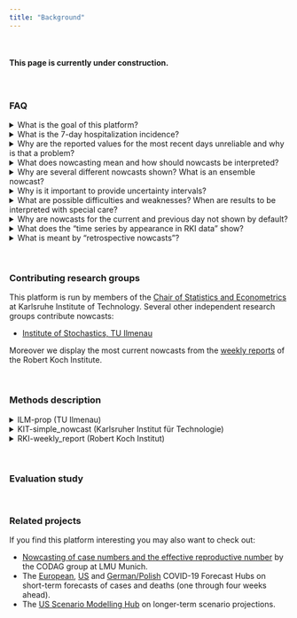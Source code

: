 ```yaml
---
title: "Background"
---
```


<br>

#### This page is currently under construction.

<br>

### FAQ

<details><summary>What is the goal of this platform?</summary>
<p>
Bla
</p>
</details>

<details><summary>What is the 7-day hospitalization incidence?</summary>
<p>
Bla
</p>
</details>

<details><summary>Why are the reported values for the most recent days unreliable and why is that a problem?</summary>
<p>
Bla
</p>
</details>

<details><summary>What does nowcasting mean and how should nowcasts be interpreted?</summary>
<p>
Bla
</p>
</details>

<details><summary>Why are several different nowcasts shown? What is an ensemble nowcast?</summary>
<p>
Bla
</p>
</details>

<details><summary>Why is it important to provide uncertainty intervals?</summary>
<p>
Bla
</p>
</details>

<details><summary>What are possible difficulties and weaknesses? When are results to be interpreted with special care?</summary>
<p>
Bla
</p>
</details>

<details><summary>Why are nowcasts for the current and previous day not shown by default?</summary>
<p>
Bla
</p>
</details>

<details><summary>What does the "time series by appearance in RKI data" show?</summary>
<p>
Bla
</p>
</details>

<details><summary>What is meant by "retrospective nowcasts"?</summary>
<p>
Bla
</p>
</details>

<br>

### Contributing research groups

This platform is run by members of the [Chair of Statistics and Econometrics](https://statistik.econ.kit.edu/index.php) at Karlsruhe Institute of Technology. Several other independent research groups contribute nowcasts:

- [Institute of Stochastics, TU Ilmenau](https://www.tu-ilmenau.de/stochastik/)

Moreover we display the most current nowcasts from the [weekly reports](https://www.rki.de/DE/Content/InfAZ/N/Neuartiges_Coronavirus/Situationsberichte/Gesamt.html) of the Robert Koch Institute.

<br>

### Methods description

<details><summary>ILM-prop (TU Ilmenau)</summary>
<p>
tba
</p>
</details>

<details><summary>KIT-simple_nowcast (Karlsruher Institut für Technologie)</summary>
<p>
tba
</p>
</details>

<details><summary>RKI-weekly_report (Robert Koch Institut)</summary>
<p>
tba
</p>
</details>

<br>

### Evaluation study

<br>

### Related projects

If you find this platform interesting you may also want to check out:

- [Nowcasting of case numbers and the effective reproductive number](https://corona.stat.uni-muenchen.de/nowcast/) by the CODAG group at LMU Munich.
- The [European](https://covid19forecasthub.eu/), [US](https://covid19forecasthub.org/) and [German/Polish](kitmetricslab.github.io/forecasthub/) COVID-19 Forecast Hubs on short-term forecasts of cases and deaths (one through four weeks ahead).
- The [US Scenario Modelling Hub](https://covid19scenariomodelinghub.org/) on longer-term scenario projections.